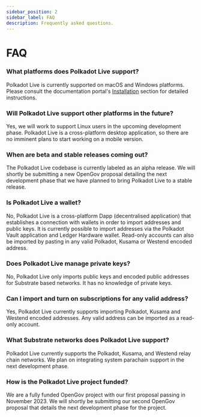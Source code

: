 ```yaml
---
sidebar_position: 2
sidebar_label: FAQ
description: Frequently asked questions.
---
```


# FAQ

### What platforms does Polkadot Live support?
Polkadot Live is currently supported on macOS and Windows platforms. Please consult the documentation portal's [Installation](../getting-started/installation/index.mdx) section for detailed instructions.

### Will Polkadot Live support other platforms in the future?
Yes, we will work to support Linux users in the upcoming development phase. Polkadot Live is a cross-platform desktop application, so there are no imminent plans to start working on a mobile version.

### When are beta and stable releases coming out?
The Polkadot Live codebase is currently labeled as an alpha release. We will shortly be submitting a new OpenGov proposal detailing the next development phase that we have planned to bring Polkadot Live to a stable release.

### Is Polkadot Live a wallet?
No, Polkadot Live is a cross-platform Dapp (decentralised application) that establishes a connection with wallets in order to import addresses and public keys. It is currently possible to import addresses via the Polkadot Vault application and Ledger Hardware wallet. Read-only accounts can also be imported by pasting in any valid Polkadot, Kusama or Westend encoded address.

### Does Polkadot Live manage private keys?
No, Polkadot Live only imports public keys and encoded public addresses for Substrate based networks. It has no knowledge of private keys.

### Can I import and turn on subscriptions for any valid address?
Yes, Polkadot Live currently supports importing Polkadot, Kusama and Westend encoded addresses. Any valid address can be imported as a read-only account.

### What Substrate networks does Polkadot Live support?
Polkadot Live currently supports the Polkadot, Kusama, and Westend relay chain networks. We plan on integrating system parachain support in the next development phase.

### How is the Polkadot Live project funded?
We are a fully funded OpenGov project with our first proposal passing in November 2023. We will shortly be submitting our second OpenGov proposal that details the next development phase for the project.
